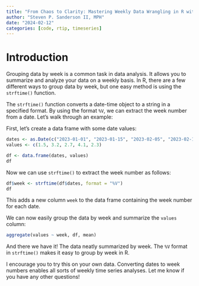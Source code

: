 ```yaml
---
title: "From Chaos to Clarity: Mastering Weekly Data Wrangling in R with strftime()"
author: "Steven P. Sanderson II, MPH"
date: "2024-02-12"
categories: [code, rtip, timeseries]
---
```


# Introduction

Grouping data by week is a common task in data analysis. It allows you to summarize and analyze your data on a weekly basis. In R, there are a few different ways to group data by week, but one easy method is using the `strftime()` function. 

The `strftime()` function converts a date-time object to a string in a specified format. By using the format `%V`, we can extract the week number from a date. Let's walk through an example:

First, let's create a data frame with some date values:

```r
dates <- as.Date(c("2023-01-01", "2023-01-15", "2023-02-05", "2023-02-17", "2023-03-01"))
values <- c(1.5, 3.2, 2.7, 4.1, 2.3) 

df <- data.frame(dates, values)
df
```

Now we can use `strftime()` to extract the week number as follows:

```r
df$week <- strftime(df$dates, format = "%V")
df
```

This adds a new column `week` to the data frame containing the week number for each date. 

We can now easily group the data by week and summarize the `values` column:

```r
aggregate(values ~ week, df, mean)
```

And there we have it! The data neatly summarized by week. The `%V` format in `strftime()` makes it easy to group by week in R.

I encourage you to try this on your own data. Converting dates to week numbers enables all sorts of weekly time series analyses. Let me know if you have any other questions!